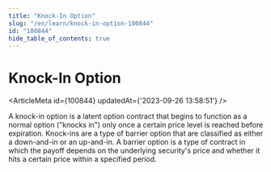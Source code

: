 ```yaml
---
title: "Knock-In Option"
slug: "/en/learn/knock-in-option-100844"
id: "100844"
hide_table_of_contents: true
---
```



# Knock-In Option

<ArticleMeta id={100844} updatedAt={'2023-09-26 13:58:51'} />
<div className='border-solid border-b border-t-0 my-4 border-[var(--ifm-color-gray-300)]' />

A knock-in option is a latent option contract that begins to function as a normal option ("knocks in") only once a certain price level is reached before expiration. Knock-ins are a type of barrier option that are classified as either a down-and-in or an up-and-in. A barrier option is a type of contract in which the payoff depends on the underlying security's price and whether it hits a certain price within a specified period.
